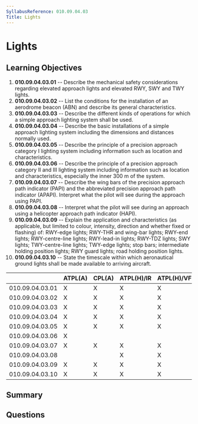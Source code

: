 ```yaml
---
SyllabusReference: 010.09.04.03
Title: Lights
---
```


# Lights

## Learning Objectives

1.  **010.09.04.03.01** -- Describe the mechanical safety considerations
    regarding elevated approach lights and elevated RWY, SWY and TWY lights.
2.  **010.09.04.03.02** -- List the conditions for the installation of an
    aerodrome beacon (ABN) and describe its general characteristics.
3.  **010.09.04.03.03** -- Describe the different kinds of operations for which a
    simple approach lighting system shall be used.
4.  **010.09.04.03.04** -- Describe the basic installations of a simple approach
    lighting system including the dimensions and distances normally used.
5.  **010.09.04.03.05** -- Describe the principle of a precision approach
    category I lighting system including information such as location and
    characteristics.
6.  **010.09.04.03.06** -- Describe the principle of a precision approach
    category II and III lighting system including information such as location
    and characteristics, especially the inner 300 m of the system.
7.  **010.09.04.03.07** -- Describe the wing bars of the precision approach path
    indicator (PAPI) and the abbreviated precision approach path indicator
    (APAPI). Interpret what the pilot will see during the approach using PAPI.
8.  **010.09.04.03.08** -- Interpret what the pilot will see during an approach
    using a helicopter approach path indicator (HAPI).
9.  **010.09.04.03.09** -- Explain the application and characteristics (as
    applicable, but limited to colour, intensity, direction and whether fixed or
    flashing) of: RWY-edge lights; RWY-THR and wing-bar lights; RWY-end lights;
    RWY-centre-line lights; RWY-lead-in lights; RWY-TDZ lights; SWY lights;
    TWY-centre-line lights; TWY-edge lights; stop bars; intermediate holding
    position lights; RWY guard lights; road holding position lights.
10. **010.09.04.03.10** -- State the timescale within which aeronautical ground
    lights shall be made available to arriving aircraft.

|                 | ATPL(A) | CPL(A) | ATPL(H)/IR | ATPL(H)/VFR | CPL(H) | IR | CBIR(A) |
| --------------- | ------- | ------ | ---------- | ----------- | ------ | -- | ------- |
| 010.09.04.03.01 | X       | X      | X          | X           | X      | X  | X       |
| 010.09.04.03.02 | X       | X      | X          | X           | X      | X  | X       |
| 010.09.04.03.03 | X       | X      | X          | X           | X      | X  | X       |
| 010.09.04.03.04 | X       | X      | X          | X           | X      | X  | X       |
| 010.09.04.03.05 | X       | X      | X          | X           | X      | X  | X       |
| 010.09.04.03.06 | X       |        |            |             |        | X  | X       |
| 010.09.04.03.07 | X       | X      | X          | X           | X      | X  | X       |
| 010.09.04.03.08 |         |        | X          | X           | X      |    |         |
| 010.09.04.03.09 | X       | X      | X          | X           | X      | X  | X       |
| 010.09.04.03.10 | X       | X      | X          | X           | X      | X  | X       |

## Summary

## Questions

